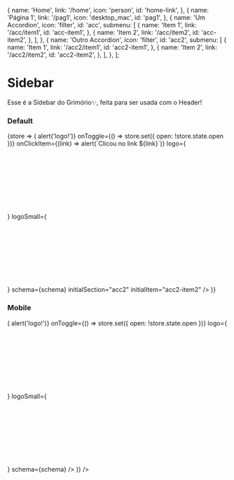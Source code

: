 

  {
    name: 'Home',
    link: '/home',
    icon: 'person',
    id: 'home-link',
  },
  {
    name: 'Página 1',
    link: '/pag1',
    icon: 'desktop_mac',
    id: 'pag1',
  },
  {
    name: 'Um Accordion',
    icon: 'filter',
    id: 'acc',
    submenu: [
      {
        name: 'Item 1',
        link: '/acc/item1',
        id: 'acc-item1',
      },
      {
        name: 'Item 2',
        link: '/acc/item2',
        id: 'acc-item2',
      },
    ],
  },
  {
    name: 'Outro Accordion',
    icon: 'filter',
    id: 'acc2',
    submenu: [
      {
        name: 'Item 1',
        link: '/acc2/item1',
        id: 'acc2-item1',
      },
      {
        name: 'Item 2',
        link: '/acc2/item2',
        id: 'acc2-item2',
      },
    ],
  },
];


<Meta title="Sidebar" component={Sidebar} />

# Sidebar

Esse é a Sidebar do Grimório✨, feita para ser usada com o Header!

<ArgsTable of={Sidebar} />

### Default
<Preview>
  <Story name="Default">
    <State initialState={{ open: true }}>
      {store => (
        <Sidebar
          isFixed={false}
          open={store.state.open}
          onLogoClick={() => alert('logo!')}
          onToggle={() => store.set({ open: !store.state.open })}
          onClickItem={(link) => alert(`Clicou no link ${link}`)}
          logo={<Svg className={styles.logo} width={188} height={58} src="logo/afiliados" />}
          logoSmall={<Svg className={styles.logo} width={24} src="logo/afiliados-icon" />}
          schema={schema}
          initialSection="acc2"
          initialItem="acc2-item2"
        />
      )}
    </State>
  </Story>
</Preview>

### Mobile
<Preview>
  <Story name="Mobile">
    <State
      initialState={{ open: false }}
      render={store => (
         <Sidebar
          isFixed={false}
          open={store.state.open}
          isMobile
          onLogoClick={() => alert('logo!')}
          onToggle={() => store.set({ open: !store.state.open })}
          logo={<Svg className={styles.logo} width={188} height={58} src="logo/afiliados" />}
          logoSmall={<Svg className={styles.logo} width={24} src="logo/afiliados-icon" />}
          schema={schema}
        />
      )}
    />
  </Story>
</Preview>
